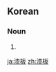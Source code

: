 ==Korean==
{{ko-hanjatab}}

===Noun===
{{ko-noun|hj|hangeul=칠판}}

# {{hanja form of|칠판|[[blackboard]], [[chalkboard]]}}

[[ja:漆板]]
[[zh:漆板]]